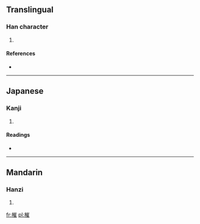 ==Translingual==

===Han character===
{{Han char|rn=75|rad=木|as=11|sn=15|four=|canj=木山人土 (DUOG)}}

# {{defn|Han|sort=木11}}

====References====
* {{Han ref|kx=0547.140|dkj=15371|dj=0935.120|hdz=21280.040|uh=69EF|ud=27119}}

----

==Japanese==

===Kanji===
{{ja-kanji|grade=|rs=木11}}

# {{defn|Japanese|sort=木11}}

====Readings====
* {{ja-readings|on=[[さい]] (sai), [[せ]] (se)|kun=[[つむ]] (tsumu)}}

----

==Mandarin==

===Hanzi===
{{cmn-hanzi|pin=[[cuī]] ([[cui1]]), [[yóu]] ([[you2]])|wg=ts'ui<sup>1</sup>, yu<sup>2</sup>}}

# {{defn|Mandarin|sort=木11}}

[[fr:槯]]
[[pl:槯]]